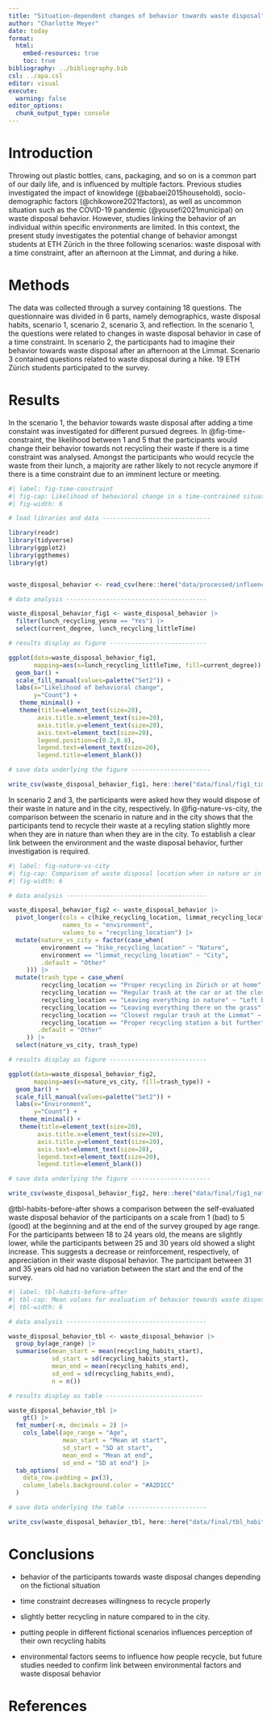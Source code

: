 ```yaml
---
title: "Situation-dependent changes of behavior towards waste disposal"
author: "Charlotte Meyer"
date: today
format:
  html:
    embed-resources: true
    toc: true
bibliography: ../bibliography.bib
csl: ../apa.csl
editor: visual
execute:
  warning: false
editor_options: 
  chunk_output_type: console
---
```


# Introduction

Throwing out plastic bottles, cans, packaging, and so on is a common part of our daily life, and is influenced by multiple factors. Previous studies investigated the impact of knowldege (@babaei2015household), socio-demographic factors (@chikowore2021factors), as well as uncommon situation such as the COVID-19 pandemic (@yousefi2021municipal) on waste disposal behavior. However, studies linking the behavior of an individual within specific environments are limited. In this context, the present study investigates the potential change of behavior amongst students at ETH Zürich in the three following scenarios: waste disposal with a time constraint, after an afternoon at the Limmat, and during a hike.

# Methods

The data was collected through a survey containing 18 questions. The questionnaire was divided in 6 parts, namely demographics, waste disposal habits, scenario 1, scenario 2, scenario 3, and reflection. In the scenario 1, the questions were related to changes in waste disposal behavior in case of a time constraint. In scenario 2, the participants had to imagine their behavior towards waste disposal after an afternoon at the Limmat. Scenario 3 contained questions related to waste disposal during a hike. 19 ETH Zürich students participated to the survey.

# Results

In the scenario 1, the behavior towards waste disposal after adding a time constaint was investigated for different pursued degrees. In @fig-time-constraint, the likelihood between 1 and 5 that the participants would change their behavior towards not recycling their waste if there is a time constraint was analysed. Amongst the participants who would recycle the waste from their lunch, a majority are rather likely to not recycle anymore if there is a time constraint due to an imminent lecture or meeting.

```r
#| label: fig-time-constraint
#| fig-cap: Likelihood of behavioral change in a time-contrained situation
#| fig-width: 6

# load libraries and data ------------------------------

library(readr)
library(tidyverse)
library(ggplot2)
library(ggthemes)
library(gt)


waste_disposal_behavior <- read_csv(here::here("data/processed/influence_environment_behavior_waste_disposal_processed.csv"))

# data analysis ---------------------------------------

waste_disposal_behavior_fig1 <- waste_disposal_behavior |> 
  filter(lunch_recycling_yesno == "Yes") |> 
  select(current_degree, lunch_recycling_littleTime)

# results display as figure ---------------------------

ggplot(data=waste_disposal_behavior_fig1,
       mapping=aes(x=lunch_recycling_littleTime, fill=current_degree)) +
  geom_bar() +
  scale_fill_manual(values=palette("Set2")) +
  labs(x="Likelihood of behavioral change",
       y="Count") +
   theme_minimal() +
   theme(title=element_text(size=20),
        axis.title.x=element_text(size=20),
        axis.title.y=element_text(size=20),
        axis.text=element_text(size=20),
        legend.position=c(0.2,0.8),
        legend.text=element_text(size=20),
        legend.title=element_blank())

# save data underlying the figure ----------------------

write_csv(waste_disposal_behavior_fig1, here::here("data/final/fig1_time_constraint.csv"))
```

In scenario 2 and 3, the participants were asked how they would dispose of their waste in nature and in the city, respectively. In @fig-nature-vs-city, the comparison between the scenario in nature and in the city shows that the participants tend to recycle their waste at a recyling station slightly more when they are in nature than when they are in the city. To establish a clear link between the environment and the waste disposal behavior, further investigation is required.

```r
#| label: fig-nature-vs-city
#| fig-cap: Comparison of waste disposal location when in nature or in the city
#| fig-width: 6

# data analysis ---------------------------------------

waste_disposal_behavior_fig2 <- waste_disposal_behavior |>
  pivot_longer(cols = c(hike_recycling_location, limmat_recycling_location),
               names_to = "environment",
               values_to = "recycling_location") |> 
  mutate(nature_vs_city = factor(case_when(
         environment == "hike_recycling_location" ~ "Nature",
         environment == "limmat_recycling_location" ~ "City",
         .default = "Other"
     ))) |>
  mutate(trash_type = case_when(
         recycling_location == "Proper recycling in Zürich or at home" ~ "Recycling station",
         recycling_location == "Regular trash at the car or at the closest train station" ~ "Regular trash",
         recycling_location == "Leaving everything in nature" ~ "Left behind",
         recycling_location == "Leaving everything there on the grass" ~ "Left behind",
         recycling_location == "Closest regular trash at the Limmat" ~ "Regular trash",
         recycling_location == "Proper recycling station a bit further" ~ "Recycling station",
        .default = "Other"
     )) |>
  select(nature_vs_city, trash_type)

# results display as figure ---------------------------

ggplot(data=waste_disposal_behavior_fig2,
       mapping=aes(x=nature_vs_city, fill=trash_type)) +
  geom_bar() +
  scale_fill_manual(values=palette("Set2")) +
  labs(x="Environment",
       y="Count") +
   theme_minimal() +
   theme(title=element_text(size=20),
        axis.title.x=element_text(size=20),
        axis.title.y=element_text(size=20),
        axis.text=element_text(size=20),
        legend.text=element_text(size=20),
        legend.title=element_blank())

# save data underlying the figure ----------------------

write_csv(waste_disposal_behavior_fig2, here::here("data/final/fig1_nature_vs_city.csv"))
```

@tbl-habits-before-after shows a comparison between the self-evaluated waste disposal behavior of the participants on a scale from 1 (bad) to 5 (good) at the beginning and at the end of the survey grouped by age range. For the participants between 18 to 24 years old, the means are slightly lower, while the participants between 25 and 30 years old showed a slight increase. This suggests a decrease or reinforcement, respectively, of appreciation in their waste disposal behavior. The participant between 31 and 35 years old had no variation between the start and the end of the survey.

```r
#| label: tbl-habits-before-after
#| tbl-cap: Mean values for evaluation of behavior towards waste disposal at the start and at the end of the survey
#| tbl-width: 6

# data analysis ---------------------------------------

waste_disposal_behavior_tbl <- waste_disposal_behavior |> 
  group_by(age_range) |> 
  summarise(mean_start = mean(recycling_habits_start),
            sd_start = sd(recycling_habits_start),
            mean_end = mean(recycling_habits_end),
            sd_end = sd(recycling_habits_end),
            n = n())

# results display as table ---------------------------

waste_disposal_behavior_tbl |> 
    gt() |>
  fmt_number(-n, decimals = 2) |> 
    cols_label(age_range = "Age",
               mean_start = "Mean at start",
               sd_start = "SD at start",
               mean_end = "Mean at end",
               sd_end = "SD at end") |> 
  tab_options(
    data_row.padding = px(3),
    column_labels.background.color = "#A2D1CC"
  )

# save data underlying the table ----------------------

write_csv(waste_disposal_behavior_tbl, here::here("data/final/tbl_habits_start_end_survey.csv"))
```

# Conclusions

-   behavior of the participants towards waste disposal changes depending on the fictional situation

-   time constraint decreases willingness to recycle properly

-   slightly better recycling in nature compared to in the city.

-   putting people in different fictional scenarios influences perception of their own recycling habits

-   environmental factors seems to influence how people recycle, but future studies needed to confirm link between environmental factors and waste disposal behavior

# References

::: {#refs}
:::
